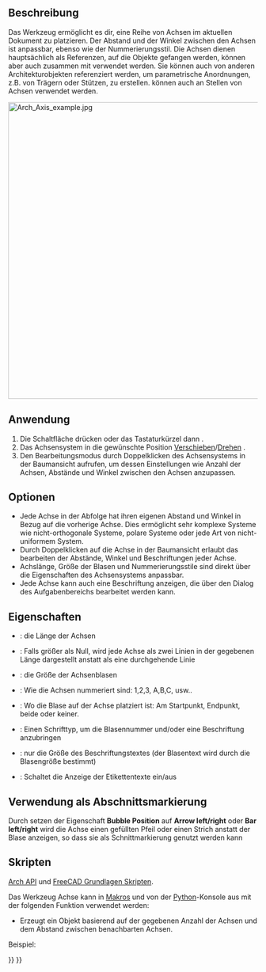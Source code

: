 <languages/>

{{Docnav/de
|[[BIM_Leader/de|Hinweislinie]]
|[[Arch_AxisSystem/de|Achsensystem]]
|[[BIM_Workbench/de|BIM]]
|IconL=BIM_Leader.svg
|IconR=Arch_AxisSystem.svg
|IconC=Workbench_BIM.svg
}}

{{VeryImportantMessage|DIESER BEFEHL IST BESTANDTEIL DES INTEGRIERTEN ARBEITSBEREICHS [[BIM_Workbench/de|BIM]] IN V1.0<br>
Diese Seite wurde für diese Version aktualisiert.}}

{{GuiCommand/de
|Name=Arch Axis
|Name/de=Arch Achse
|MenuLocation=Anmerkung → Achse
|Workbenches=[[BIM_Workbench/de|BIM]]
|Shortcut={{KEY|A}} {{KEY|X}}
|SeeAlso=[[Arch_AxisSystem/de|Arch Achsensystem]], [[Arch_Grid/de|Arch Raster]]
}}

<span id="Description"></span>
==Beschreibung==

Das {{Button|[[Image:Arch Axis.svg|16px]] [[Arch Axis/de|Arch Achse]]}} Werkzeug ermöglicht es dir, eine Reihe von Achsen im aktuellen Dokument zu platzieren. Der Abstand und der Winkel zwischen den Achsen ist anpassbar, ebenso wie der Nummerierungsstil. Die Achsen dienen hauptsächlich als Referenzen, auf die Objekte gefangen werden, können aber auch zusammen mit {{Button|[[Image:Arch Axis_System.svg|16px]] [[Arch_AxisSystem|Arch Achsensystem]]}} verwendet werden. Sie können auch von anderen Architekturobjekten referenziert werden, um parametrische Anordnungen, z.B. von Trägern oder Stützen, zu erstellen. {{Button|[[Image:Arch Grid.svg|16px]] [[Arch Grid/de|Arch Gitter]]}} können auch an Stellen von Achsen verwendet werden.

[[Image:Arch Axis example.jpg|600px]]
{{Caption|Zwei Achsenobjekte, die rechtwinklig zueinander ausgerichtet sind, um ein Raster zu erzeugen}}

<span id="Usage"></span>
==Anwendung==

# Die Schaltfläche {{Button|[[Image:Arch Axis.svg|16px]][[Arch Axis/de|Achse]]}}  drücken oder das Tastaturkürzel {{KEY|A}} dann {{KEY|X}}.
# Das Achsensystem in die gewünschte Position [[Draft_Move/de|Verschieben]]/[[Draft_Rotate/de|Drehen]] .
# Den Bearbeitungsmodus durch Doppelklicken des Achsensystems in der Baumansicht aufrufen, um dessen Einstellungen wie Anzahl der Achsen, Abstände und Winkel zwischen den Achsen anzupassen.

<span id="Options"></span>
==Optionen==

* Jede Achse in der Abfolge hat ihren eigenen Abstand und Winkel in Bezug auf die vorherige Achse. Dies ermöglicht sehr komplexe Systeme wie nicht-orthogonale Systeme, polare Systeme oder jede Art von nicht-uniformem System.
* Durch Doppelklicken auf die Achse in der Baumansicht erlaubt das bearbeiten der Abstände, Winkel und Beschriftungen jeder Achse.
* Achslänge, Größe der Blasen und Nummerierungsstile sind direkt über die Eigenschaften des Achsensystems anpassbar.
* Jede Achse kann auch eine Beschriftung anzeigen, die über den Dialog des Aufgabenbereichs bearbeitet werden kann.

<span id="Properties"></span>
==Eigenschaften==

* {{PropertyData/de|Länge}}: die Länge der Achsen
* {{PropertyData|Limit}}: Falls größer als Null, wird jede Achse als zwei Linien in der gegebenen Länge dargestellt anstatt als eine durchgehende Linie {{Version|0.20}}
* {{PropertyView/de|Blasengröße}}: die Größe der Achsenblasen
* {{PropertyView/de|Nummerierungsstil}}: Wie die Achsen nummeriert sind: 1,2,3, A,B,C, usw..
* {{PropertyView/de|Blasenposition}}: Wo die Blase auf der Achse platziert ist: Am Startpunkt, Endpunkt, beide oder keiner.
* {{PropertyView/de|Schriftname}}: Einen Schrifttyp, um die Blasennummer und/oder eine Beschriftung anzubringen
* {{PropertyView/de|Schriftgröße}}: nur die Größe des Beschriftungstextes (der Blasentext wird durch die Blasengröße bestimmt)
* {{PropertyView/de|Beschriftung anzeigen}}: Schaltet die Anzeige der Etikettentexte ein/aus

<span id="Use_as_section_mark"></span>
==Verwendung als Abschnittsmarkierung==

Durch setzen der Eigenschaft '''Bubble Position''' auf '''Arrow left/right''' oder '''Bar left/right''' wird die Achse einen gefüllten Pfeil oder einen Strich anstatt der Blase anzeigen, so dass sie als Schnittmarkierung genutzt werden kann {{Version/de|0.20}}

<span id="Scripting"></span>
==Skripten==

{{Emphasis|Siehe auch:}} [[Arch_API/de|Arch API]] und [[FreeCAD_Scripting_Basics/de|FreeCAD Grundlagen Skripten]].

Das Werkzeug Achse kann in [[Macros/de|Makros]] und von der [[Python/de|Python]]-Konsole aus mit der folgenden Funktion verwendet werden:

{{Code|code=
Axes = makeAxis(num=5, size=1000, name="Axes")
}}

* Erzeugt ein {{incode|Axes}} Objekt basierend auf der gegebenen Anzahl {{incode|num}} der Achsen und dem Abstand {{incode|size}} zwischen benachbarten Achsen.

Beispiel:

{{Code|code=
import Draft, Arch

Axes = Arch.makeAxis(5, 1000)

Axes.ViewObject.LineWidth = 3
Axes.ViewObject.BubbleSize = 200
Axes.ViewObject.FontSize = 150

Axes2 = Arch.makeAxis(6, 500)

Axes2.ViewObject.LineWidth = 2
Axes2.ViewObject.BubbleSize = 200
Axes2.ViewObject.FontSize = 150
Axes2.ViewObject.NumberingStyle = "A,B,C"
FreeCAD.ActiveDocument.recompute()

Axes2.Length = 6000
Draft.rotate(Axes2, -90)
Draft.move(Axes2, FreeCAD.Vector(-1000, 2500, 0))
FreeCAD.ActiveDocument.recompute()
}}


{{Docnav/de
|[[BIM_Leader/de|Hinweislinie]]
|[[Arch_AxisSystem/de|Achsensystem]]
|[[BIM_Workbench/de|BIM]]
|IconL=BIM_Leader.svg
|IconR=Arch_AxisSystem.svg
|IconC=Workbench_BIM.svg
}}

{{BIM_Tools_navi{{#translation:}}}}
{{Userdocnavi{{#translation:}}}}